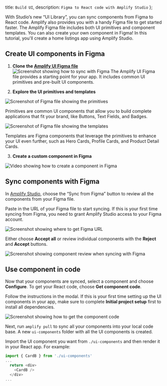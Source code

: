   title: `Build UI`,
  description: `Figma to React code with Amplify Studio`
};

With Studio’s new “UI Library”, you can sync components from Figma to React code. Amplify also provides you with a handy Figma file to get started faster. The Amplify Figma file includes both UI primitives and component templates. You can also create your own component in Figma! In this tutorial, you'll create a home listings app using Amplify Studio.

## Create UI components in Figma

1. **Clone the [Amplify UI Figma file](https://www.figma.com/community/file/1047600760128127424)** 
![Screenshot showing how to sync with Figma](/images/studio/sync-with-figma.png) 
The Amplify UI Figma file provides a starting point for your app. It includes common UI primitives and pre-built UI components.

2. **Explore the UI primitives and templates**

![Screenshot of Figma file showing the primitives](/images/studio/primitives.png)

Primitives are common UI components that allow you to build complete applications that fit your brand, like Buttons, Text Fields, and Badges.

![Screenshot of Figma file showing the templates](/images/studio/templates.png)

Templates are Figma components that leverage the primitives to enhance your UI even further, such as Hero Cards, Profile Cards, and Product Detail Cards.

3. **Create a custom component in Figma**

![Video showing how to create a component in Figma](/images/studio/create-component.gif)

## Sync components with Figma

In [Amplify Studio](/console/adminui/start/#logging-in-and-creating-an-app), choose the “Sync from Figma” button to review all the components from your Figma file.

Paste in the URL of your Figma file to start syncing. If this is your first time syncing from Figma, you need to grant Amplify Studio access to your Figma account.

![Screenshot showing where to get Figma URL](/images/studio/figma-link.png)

Either choose **Accept all** or review individual components with the **Reject** and **Accept** buttons.

![Screenshot showing component review when syncing with Figma](/images/studio/sync-review.png)

## Use component in code

Now that your components are synced, select a component and choose **Configure**. To get your React code, choose **Get component code**.

Follow the instructions in the modal. If this is your first time setting up the UI components in your app, make sure to complete **Initial project setup** first to install all dependencies.

![Screenshot showing how to get the component code](/images/studio/get-code.png)

Next, run `amplify pull` to sync all your components into your local code base. A new `ui-components` folder with all the UI components is created.

Import the UI component you want from `./ui-components` and then render it in your React app. For example:

```js
import { CardB } from './ui-components'
...
  return <div>
    <CardB />
  </div>
...
```
